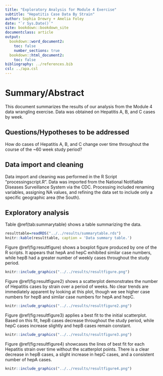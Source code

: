 ```yaml
---
title: "Exploratory Analysis for Module 4 Exercise"
subtitle: "Hepatitis Case Data By Strain"
author: Sophia Drewry + Amelia Foley
date: "`r Sys.Date()`"
site: bookdown::bookdown_site
documentclass: article
output:
  bookdown::word_document2: 
    toc: false
    number_sections: true
  bookdown::html_document2: 
    toc: false
bibliography: ../references.bib
csl: ../apa.csl
---
```




# Summary/Abstract
This document summarizes the results of our analysis from the Module 4 data wrangling exercise. Data was obtained on Hepatitis A, B, and C cases by week. 


## Questions/Hypotheses to be addressed
How do cases of Hepatitis A, B, and C change over time throughout the course of the ~60 week study period? 

## Data import and cleaning

Data import and cleaning was performed in the R Script "processingscript.R". Data was imported from the National Notifiable Diseases Surveillance System via the CDC. Processing included renaming variables, assigning NA values, and refining the data set to include only a specific geographic area (the South). 


## Exploratory analysis

Table \@ref(tab:summarytable) shows a table summarizing the data.


```r
resulttable=readRDS("../../results/summarytable.rds")
knitr::kable(resulttable, caption = 'Data summary table.')
```


Figure \@ref(fig:resultfigure) shows a boxplot figure produced by one of the R scripts. It appears that hepA and hepC exhibited similar case numbers, while hepB had a greater number of weekly cases throughout the study period. 

```r
knitr::include_graphics("../../results/resultfigure.png")
```

Figure \@ref(fig:resultfigure2) shows a scatterplot demonstrates the number of Hepatitis cases by strain over a period of weeks. No clear trends are immediately apparent by looking at this plot, though we see higher case numbers for hepB and similar case numbers for hepA and hepC. 

```r
knitr::include_graphics("../../results/resultfigure2.png")
```

Figure \@ref(fig:resultfigure3) applies a best fit to the initial scatterplot. Based on this fit, hepB cases decrease throughout the study period, while hepC cases increase slightly and hepB cases remain constant. 

```r
knitr::include_graphics("../../results/resultfigure3.png")
```

Figure \@ref(fig:resultfigure4) showcases the lines of best fit for each Hepatitis strain over time without the scatterplot points. There is a clear decrease in hepB cases, a slight increase in hepC cases, and a consistent number of hepA cases. 

```r
knitr::include_graphics("../../results/resultfigure4.png")
```









